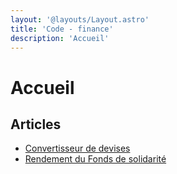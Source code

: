 ```yaml
---
layout: '@layouts/Layout.astro'
title: 'Code - finance'
description: 'Accueil'
---
```


# Accueil

## Articles

- [Convertisseur de devises](/convertisseur-de-devises)
- [Rendement du Fonds de solidarité](/rendement-du-fonds-de-solidarite)
